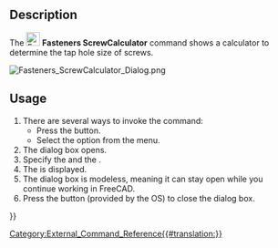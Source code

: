 <languages/>
<translate>

<!--T:1-->
{{Docnav
|[[Fasteners_BOM|BOM]]
|[[Fasteners_3dPrintSettings|3dPrintSettings]]
|[[Fasteners_Workbench|Fasteners]]
|IconL=Fasteners_BOM.svg
|IconR=Fasteners_3dPrintSettings.svg
|IconC=Fasteners_workbench_icon.svg
}}

<!--T:2-->
{{GuiCommand
|Name=Fasteners ScrewCalculator
|MenuLocation=Fasteners → Screw calculator
|Workbenches=[[Fasteners_Workbench|Fasteners]]
}}

==Description== <!--T:3--> 

<!--T:4-->
The [[Image:Fasteners_ScrewCalculator.svg|24px]] '''Fasteners ScrewCalculator''' command shows a calculator to determine the tap hole size of screws.

</translate>
[[Image:Fasteners_ScrewCalculator_Dialog.png]]
<translate>
<!--T:17-->
{{Caption|The Screw calculator dialog box}}

==Usage== <!--T:5--> 

<!--T:6-->
# There are several ways to invoke the command:
#* Press the {{Button|[[Image:Fasteners_ScrewCalculator.svg|16px]] [[Fasteners_ScrewCalculator|Screw calculator]]}} button.
#* Select the {{MenuCommand|Fasteners → [[Image:Fasteners_ScrewCalculator.svg|16px]] Screw calculator}} option from the menu.
# The {{MenuCommand|Screw hole calculator}} dialog box opens.
# Specify the {{MenuCommand|Fastener type}} and the {{MenuCommand|Screw diameter}}.
# The {{MenuCommand|Suggested hole diameter}} is displayed.
# The dialog box is modeless, meaning it can stay open while you continue working in FreeCAD.
# Press the {{Button|Close}} button (provided by the OS) to close the dialog box.


<!--T:16-->
{{Docnav
|[[Fasteners_BOM|BOM]]
|[[Fasteners_3dPrintSettings|3dPrintSettings]]
|[[Fasteners_Workbench|Fasteners]]
|IconL=Fasteners_BOM.svg
|IconR=Fasteners_3dPrintSettings.svg
|IconC=Fasteners_workbench_icon.svg
}}

</translate>
[[Category:External_Command_Reference{{#translation:}}]]
{{Fasteners_Tools_navi{{#translation:}}}}